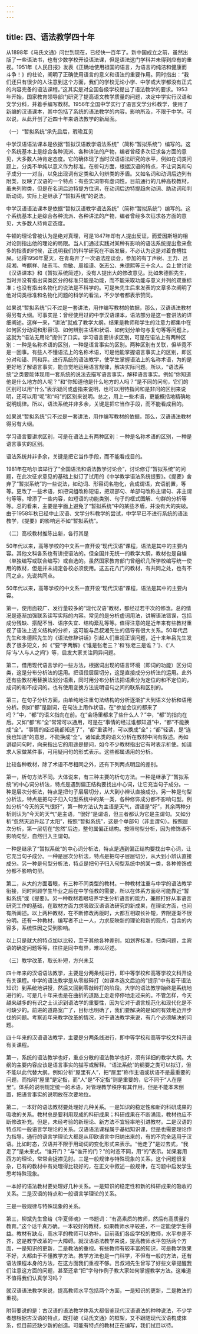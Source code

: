```yaml
---
---
---
```

title: 四、语法教学四十年
---




从1898年《马氏文通》问世到现在，已经快一百年了。新中国成立之前，虽然出版了一些语法书，也有少数学校开设语法课，但是语法这门学科并未得到应有的重视。1951年《人民日报》发表《正确地使用祖国的语言，为语言的纯洁和健康而斗争！》的社论，阐明了正确使用语言的意义和语法的重要作用。同时指出：“我们还只有很少的人注意到这个方面，我们的学校无论小学、中学或大学都没有正式的内容完备的语法课程。”这其实是对全国各级学校提出了语法教学的要求。1953年开始，国家教育领导部门研究了提高语文教学质量的问题，决定中学实行汉语和文学分科，并着手编写教材。1956年全国中学实行了语言文学分科教学，使用了新编的汉语课本，其中包括了系统的语法教学的内容。影响所及，不限于中学。可以说，从此开创了近四十年来语法教学的新局面。





（一）“暂拟系统”承先启后，瑕瑜互见


中学汉语语法课本是依据“暂拟汉语教学语法系统”（简称“暂拟系统”）编写的。这个系统基本上是综合各种流派、各种讲法的产物，编者曾经多次征求各方面的意见，大多数人持肯定态度。它的确体现了当时汉语语法研究的水平，例如在词类问题上，分类不单纯以意义作为标准。在析句方面，根据汉语的特点，不让词类和句子成分一一对当，以免出现词有定类和入句辨类的矛盾。又如名词和动词后边列有附类，反映了汉语的一个特点：有些实词带有虚词性。目前通行的几种高校教材，虽未列附类，但是在名词后边特提方位词，在动词后边特提趋向动词、助动词和判断动词，实际上是继承了“暂拟系统”的说法。

中学汉语语法课本是依据“暂拟汉语教学语法系统”（简称“暂拟系统”）编写的。这个系统基本上是综合各种流派、各种讲法的产物，编者曾经多次征求各方面的意见，大多数人持肯定态度。



牛顿的理论曾被认为是绝对真理，可是1847年却有人提出反证，而爱因斯坦的相对论则指出他的理论的局限。当人们通过实践对某种有影响的语法系统提出愈来愈多的指责的时候，正说明我们的科学研究在不断发展，不必认为这是对着食槽拉屎。记得1956年夏天，在青岛开了一次语法座谈会，参加的有丁声树、王力、吕叔湘、岑麒祥、陆志韦、俞敏、周祖谟、张志公、朱德熙等三十余人。会上曾讨论《汉语课本》和《暂拟系统简述》，没有人提出大的修改意见。比如朱德熙先生，当时并没有指出词类区分的标准只能是功能，而不能采取功能与意义并列的双重标准；也没有指出名物化的说法是不科学的。可是朱先生后来发表的文章多次阐明了他对词类标准和名物化问题的科学的看法，不少学者都表示赞同。

如果说“暂拟系统”只不过是一套讲法，用作编写教材的依据，那么，汉语语法教材得另有大纲。可事实是：曾经使用过的中学汉语课本，语法部分是这一套讲法的详细阐述。这样一来，“讲法”就成了教学大纲。结果是教师和学生的注意力都集中在如何区分动词和形容词、如何辨别主语和状语、如何划分单句与复句等等问题上，这就为“语法无用论”提供了口实。学习语言要讲求区别，可是在语法上有两种区别：一种是名称术语的区别，一种是语言事实的区别。两种区别有关联，但毕竟不是一回事。有些人不懂语法上的名称术语，可是他能掌握语言事实上的区别，即区分对和错、同和异。进行系统的语法教学，使学生掌握语法上的名称术语，为的是更好地了解语言事实，能自觉地运用语言规律，解决实际问题。所以，“语法系统”之类要能体现用一套系统的说法去描写语言事实，解释语言事实。例如“你知道他是什么地方的人呢？”和“你知道他是什么地方的人吗？”是不同的问句，它们的区别可以用“什么”表示疑问或虚指来说明，也可以用特指问和是非问的区别来说明，还可以用“呢”和“吗”的区别来说明。总之，用上一些术语，更能概括地精确地说明规律。所以，语法系统并非多余，关键是把它当作手段，而不能看成目的。

如果说“暂拟系统”只不过是一套讲法，用作编写教材的依据，那么，汉语语法教材得另有大纲。



学习语言要讲求区别，可是在语法上有两种区别：一种是名称术语的区别，一种是语言事实的区别。



语法系统并非多余，关键是把它当作手段，而不能看成目的。



1981年在哈尔滨举行了“全国语法和语法教学讨论会”，讨论修订“暂拟系统”的问题，在此次征求意见的基础上拟订了试用的《中学教学语法系统提要》。《提要》舍弃了“暂拟系统”的一些说法，如动词、形容词名物化，合成谓语，宾语前置，等等。更改了一些术语，如把词组改称短语，把双部句、单部句改称主谓句、非主谓句等等。增添了一些内容，如短语的功能类别、句子的框式图解、句群的分析等等。总的看来，主要是字面上避免了“暂拟系统”中的某些矛盾，并没有大的突破。由于1958年秋已经中止汉语、文学分科教学的尝试，中学早已不进行系统的语法教学，《提要》的影响远不如“暂拟系统”。





（二）高校教材推陈出新，各行其是


50年代以来，高等学校的中文系一直开设“现代汉语”课程，语法是其中的主要内容。其他文科各系也有讲授语法的。但全国并无统一的教学大纲，教材也是自编（单独编写或联合编写）或自选的。虽然国家教育部门曾组织几所学校编写统一使用的教材，但是并未规定各校必须使用。这五花八门的教材，有共同之处，也有不同之点。先说共同点。

50年代以来，高等学校的中文系一直开设“现代汉语”课程，语法是其中的主要内容。



第一，使用面较广、发行量较多的“现代汉语”教材，都经过若干次的修改。总的情况是逐渐加强联系读写实际的内容。常见的是分析虚词用法，讲解语法错误，包括成分残缺、搭配不当、语序失宜、结构紊乱等等。值得注意的是近年来有些教材重视了语法上近义结构的分析，这可能与吕叔湘先生的倡导有很大关系。50年代吕先生和朱德熙先生的《语法修辞讲话》引起人们重视正误问题，近十来年吕先生发表了很多短文，如《“要”字两解》《‘谁是张老三？’和‘张老三是谁？’》、《‘人际’与‘人与人之间’》等，启发大家关注同异问题。

第二，借用现代语言学的一些方法，根据词出现的语言环境（即词的功能）区分词类，这是分布分析法的运用。把语段层层切分，这是直接成分分析法的运用。此外还有些教材用替换法划分语素，同时用分布分析法把语素分为定位的和不定位的，成词的和不成词的。也有使用变换方法说明语句之间的联系和区别的。

第三，在句子分析方面，由单纯地注重句法结构的分析逐渐扩大到语义分析和语用分析。例如“都”是副词，在句法上用作状语。在“参加会议的都来了吗？”中，“都”的语义指向在前。在“会场里都来了些什么人？”中，“都”的指向在后。又如“都”和“全”常常可以通用，可是在“事情的经过谁都知道”中，“都”不能换成“全”。“事情的经过我都知道了”，“都”重读时，可以换成“全”；“都”轻读，是“连我也知道”的意思，不能换成“全”。诸如此类的语义分析在教材中间有叙述。再如讲疑问句时，向来指出它的用途是提问，如今不少教材指出它有时表示祈使。如请求人家做某件事，可用疑问句的形式表示。这些都属语用的分析。

比较各种教材，除了术语不尽相同之外，还有下列两点明显的差别。

第一，析句方法不同。大体说来，有三种主要的析句方法。一种是继承了“暂拟系统”的中心词分析法，特点是遇到偏正结构要找出中心词，让它充当句子成分。一种是层次分析法，特点是把句子层层切分，从大到小辨认直接成分。另一种是句型分析法，特点是把句子归入句型系统中的某一类，各种修饰成分都不影响句型。例如分析“今天的天气很好”，第一种方法认为主语是天气，谓语是“好”，其余两种分析则认为“今天的天气”是主语，“很好”是谓语，但三者都认为它是主谓句。又如分析“忽然天边升起了太阳”，按照“暂拟系统”，这是个单部句（非主谓句）。按照层次分析，第一层切在“忽然”后边，整句属偏正结构。按照句型分析，因为修饰语不影响句型，自然归入主谓句。

一种是继承了“暂拟系统”的中心词分析法，特点是遇到偏正结构要找出中心词，让它充当句子成分。一种是层次分析法，特点是把句子层层切分，从大到小辨认直接成分。另一种是句型分析法，特点是把句子归入句型系统中的某一类，各种修饰成分都不影响句型。



第二，从大的方面着眼，有三种不同类型的教材。一种教材注重与中学的语法教学衔接，同时照顾学生毕业之后在中学任教的需要，所以在体系方面尽可能靠近“暂拟系统”或《提要》。另一种教材着眼培养学生分析语言的能力，兼顾打好从事语言研究工作的基础，在取材方面力求吸取汉语语法研究的新成果，在理论方面，也间有所阐述。以上两种教材，在不断修改再版时，大都互相取长补短，界限逐渐不很分明。还有一种教材，编写者不止一人，力求反映新的理论和新的观点，包含的内容多，系统性因之受到影响。

以上只是就大的特点加以比较，至于其他各种差别，如划界标准，归类问题，主宾语的确定问题等等，往往是同中有异，难以尽述。





（三）教学改革，取长补短，方兴未艾


四十年来的汉语语法教学，主要是分两条线进行，即中等学校和高等学校文科开设有关课程。中学的语法教学是从零敲碎打（如课本选文后边的“提示”中有若干语法知识）到系统地讲授，然后又回到零敲碎打的阶段。大学的语法教学始终是系统地进行的，可是几十年来也是在曲折的道路上走走停停地走过来的。不管怎样，今天越来越多的有识之士认识到语法学的重要性，因为它对于语言规范化和现代化是不可缺少的。前进的道路宽广了，目标也明确了，我们要解决的是如何有效地迈开步伐的问题。考察近年来教学改革的情况，对于语法教学来说，有几个必须解决的问题。

四十年来的汉语语法教学，主要是分两条线进行，即中等学校和高等学校文科开设有关课程。



第一，系统的语法教学也好，重点分散的语法教学也好，须有详细的教学大纲。大纲的主要内容应该是语言事实的描写或解释。“语法系统”的纲要之类可以拟订，但不能以此代替大纲。例如分析“屋里有人”，把“屋里”称作主语或状语不是最重要的问题，而指明“屋里”是定指，而“人”是“不定指”则是重要的，它不同于“人在屋里”。体系的说明规定统一的术语，对管理教学秩序有其作用，但是不能本末倒置，把语言事实的说明放在次要地位。

第二，一本好的语法教材要处理好几种关系。一是知识的稳定性和新的科研成果的吸收的关系。教材总是要利用现成的科研成果；科研成果在不断涌现，教材也应不断修改补充。但是，未经考验的新理论、新方法不宜轻率地引进教材。二是汉语的特点和一般语言学理论的关系。汉语语法课程属于基础知识课，但是也需要理论作为指导。通行的语言学理论大都是从印欧语言中归纳出来的，有的不完全适用于汉语。比如时态，汉语并不限于用动词的变化形式来表示。“他走了”是过去式，“我走了”是未来式。“谁开门？”与“谁开的门？”的时态不同，用“的”表示。如果套用西方的理论，常常会捉襟见肘。三是一般规律与特殊现象的关系。这个问题很复杂，已有的教材中有处理得比较好的，在正文中叙述一般规律，在习题中启发学生思考特殊现象。

一本好的语法教材要处理好几种关系。一是知识的稳定性和新的科研成果的吸收的关系。二是汉语的特点和一般语言学理论的关系。



三是一般规律与特殊现象的关系。



第三，柳斌先生曾给《华夏师魂》一书题词：“有高素质的教师，然后有高质量的教育。”这个话千真万确。一本较好的教材，如果教师水平较差，不一定能使学生得益。教材有缺点，高水平的教师可以弥补。目前我们各级学校的教师，水平参差不齐，这是教学改革的一大障碍。就汉语语法教学来说，提高教师水平包括两个方面，一是知识的更新，二是教法的重视。有些教师有较丰富的知识，可是教学效果不好，大都由于不懂教学方法。教学方法也是一门科学，不但有一般的方法，还有语法课程本身的方法，在这方面我们重视不够。吕叔湘先生曾写了好些文章提醒我们注意这方面的问题，甚至还拿“把”字句作例子教大家如何掌握教学方法。这难道不值得我们认真学习吗？

就汉语语法教学来说，提高教师水平包括两个方面，一是知识的更新，二是教法的重视。



附带要说的是：古汉语的语法教学体系大都借鉴现代汉语语法的种种说法，不少学者想根据古汉语的特点，既打破《马氏文通》的框架，又不跟随现代汉语构成体系，但目前还缺少新的创造。可能有特点的教材正在编写，我们拭目以待。